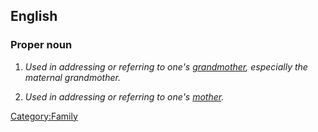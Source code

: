 ==English==

===Proper noun===
{{en-proper noun}}

# {{context|Southern US}} ''Used in addressing or referring to one's [[grandmother]], especially the maternal grandmother.''
# {{context|Southern US|less commonly}} ''Used in addressing or referring to one's [[mother]].''

{{also|Papaw}}

[[Category:Family]]